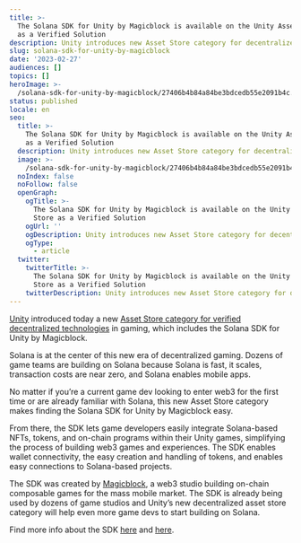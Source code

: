 ```yaml
---
title: >-
  The Solana SDK for Unity by Magicblock is available on the Unity Asset Store
  as a Verified Solution
description: Unity introduces new Asset Store category for decentralized tech.
slug: solana-sdk-for-unity-by-magicblock
date: '2023-02-27'
audiences: []
topics: []
heroImage: >-
  /solana-sdk-for-unity-by-magicblock/27406b4b84a84be3bdcedb55e2091b4c.jpg
status: published
locale: en
seo:
  title: >-
    The Solana SDK for Unity by Magicblock is available on the Unity Asset Store
    as a Verified Solution
  description: Unity introduces new Asset Store category for decentralized tech.
  image: >-
    /solana-sdk-for-unity-by-magicblock/27406b4b84a84be3bdcedb55e2091b4c.jpg
  noIndex: false
  noFollow: false
  openGraph:
    ogTitle: >-
      The Solana SDK for Unity by Magicblock is available on the Unity Asset
      Store as a Verified Solution
    ogUrl: ''
    ogDescription: Unity introduces new Asset Store category for decentralized tech.
    ogType:
      - article
  twitter:
    twitterTitle: >-
      The Solana SDK for Unity by Magicblock is available on the Unity Asset
      Store as a Verified Solution
    twitterDescription: Unity introduces new Asset Store category for decentralized tech.
---
```


[Unity](https://unity.com/?ref=solana.ghost.io) introduced today a new [Asset Store category for verified decentralized technologies](https://assetstore.unity.com/decentralization?ref=solana.ghost.io) in gaming, which includes the Solana SDK for Unity by Magicblock.

Solana is at the center of this new era of decentralized gaming. Dozens of game teams are building on Solana because Solana is fast, it scales, transaction costs are near zero, and Solana enables mobile apps.

No matter if you’re a current game dev looking to enter web3 for the first time or are already familiar with Solana, this new Asset Store category makes finding the Solana SDK for Unity by Magicblock easy.

From there, the SDK lets game developers easily integrate Solana-based NFTs, tokens, and on-chain programs within their Unity games, simplifying the process of building web3 games and experiences. The SDK enables wallet connectivity, the easy creation and handling of tokens, and enables easy connections to Solana-based projects.

The SDK was created by [Magicblock](https://www.magicblock.gg/?ref=solana.ghost.io), a web3 studio building on-chain composable games for the mass mobile market. The SDK is already being used by dozens of game studios and Unity’s new decentralized asset store category will help even more game devs to start building on Solana.

Find more info about the SDK [here](https://solana.unity-sdk.gg/?ref=solana.ghost.io) and [here](https://github.com/garbles-labs/Solana.Unity-SDK?ref=solana.ghost.io).
